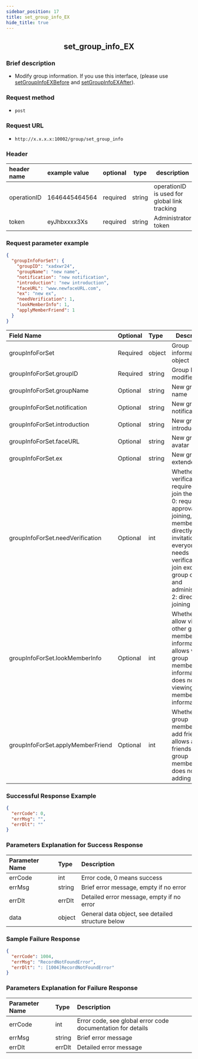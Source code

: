 ```yaml
---
sidebar_position: 17
title: set_group_info_EX
hide_title: true
---
```


<center>

## set_group_info_EX

</center>

### Brief description

- Modify group information. If you use this interface, (please use [setGroupInfoEXBefore](/restapi/webhooks/group/setGroupInfoEXBefore) and [setGroupInfoEXAfter](/restapi/webhooks/group/setGroupInfoEXAfter)).

### Request method
- `post` 

### Request URL
- `http://x.x.x.x:10002/group/set_group_info` 

### Header
|header name|example value|optional|type|description|
|:----    |:-------    |:--- |---|------      |
|operationID|1646445464564|required|string|operationID is used for global link tracking|
|token|eyJhbxxxx3Xs|required|string|Administrator token|

### Request parameter example

```json
{
  "groupInfoForSet": {
    "groupID": "xadxwr24",
    "groupName": "new name",
    "notification": "new notification",
    "introduction": "new introduction",
    "faceURL": "www.newfaceURL.com",
    "ex": "new ex",
    "needVerification": 1,
    "lookMemberInfo": 1,
    "applyMemberFriend": 1
  }
}
```

|Field Name|Optional|Type|Description|
|:----    |:-------    |:--- |---|
|groupInfoForSet|Required|object|Group information object|
|groupInfoForSet.groupID|Required|string|Group ID to be modified|
|groupInfoForSet.groupName|Optional|string|New group name|
|groupInfoForSet.notification|Optional|string|New group notification|
|groupInfoForSet.introduction|Optional|string|New group introduction|
|groupInfoForSet.faceURL|Optional|string|New group avatar|
|groupInfoForSet.ex|Optional|string|New group extended field|
|groupInfoForSet.needVerification|Optional|int|Whether verification is required to join the group; 0: requires approval for joining, members can directly join by invitation, 1: everyone needs verification to join except for group owner and administrators, 2: direct joining|
|groupInfoForSet.lookMemberInfo|Optional|int|Whether to allow viewing other group members' information; 0: allows viewing group members' information, 1: does not allow viewing group members' information|
|groupInfoForSet.applyMemberFriend|Optional|int|Whether group members can add friends; 0: allows adding friends from group members, 1: does not allow adding|

### Successful Response Example

```json
{
  "errCode": 0,
  "errMsg": "",
  "errDlt": ""
}
```
### Parameters Explanation for Success Response


|Parameter Name|Type|Description|
|:----    |:-------    |:--- |
|errCode|int|Error code, 0 means success|
|errMsg|string|Brief error message, empty if no error|
|errDlt|errDlt|Detailed error message, empty if no error|
|data|object|General data object, see detailed structure below|
### Sample Failure Response


```json
{
  "errCode": 1004,
  "errMsg": "RecordNotFoundError",
  "errDlt": ": [1004]RecordNotFoundError"
}
```
### Parameters Explanation for Failure Response


|Parameter Name|Type|Description|
|:----    |:-------    |:--- |
|errCode|int|Error code, see global error code documentation for details|
|errMsg|string|Brief error message|
|errDlt|errDlt|Detailed error message|